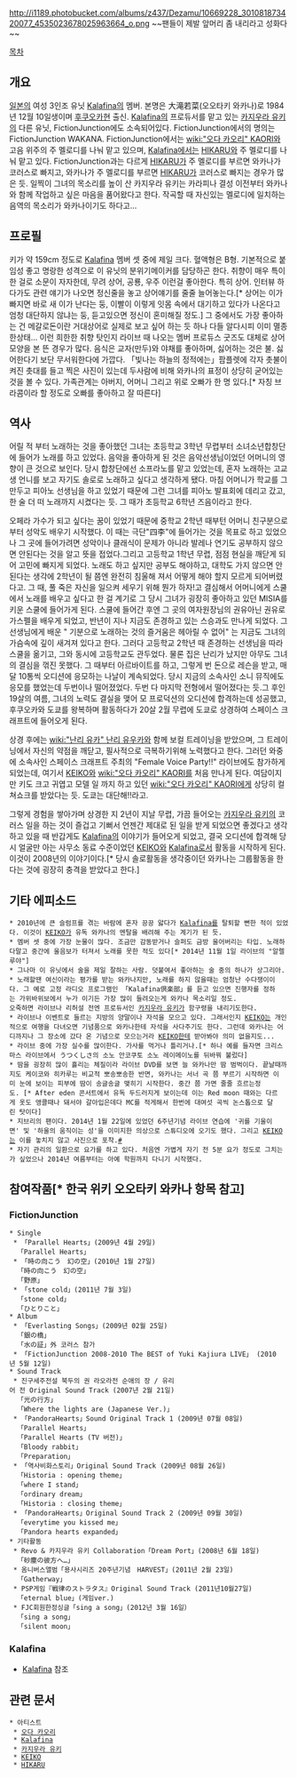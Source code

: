 http://i1189.photobucket.com/albums/z437/Dezamu/10669228_301081873420077_4535023678025963664_o.png
~~팬들이 제발 앞머리 좀 내리라고 성화다~~

[[목차]]

== 개요 ==
[[일본]]의 여성 3인조 유닛 [[Kalafina]]의 멤버. 본명은 大滝若菜(오오타키 와카나)로 1984년 12월 10일생이며 [[후쿠오카]]현 출신. [[Kalafina]]의 프로듀서를 맡고 있는 [[카지우라 유키]]의 다른 유닛, FictionJunction에도 소속되어있다. FictionJunction에서의 명의는 FictionJunction WAKANA. FictionJunction에서는 [[wiki:"오다 카오리" KAORI]]와 고음 위주의 주 멜로디를 나눠 맡고 있으며, [[Kalafina]]에서는 [[HIKARU]]와 주 멜로디를 나눠 맡고 있다. FictionJunction과는 다르게 [[HIKARU]]가 주 멜로디를 부르면 와카나가 코러스로 빠지고, 와카나가 주 멜로디를 부르면 [[HIKARU]]가 코러스로 빠지는 경우가 많은 듯. 일찍이 그녀의 목소리를 높이 산 카지우라 유키는 카라피나 결성 이전부터 와카나와 함께 작업하고 싶은 마음을 품어왔다고 한다. 작곡할 때 자신있는 멜로디에 일치하는 음역의 목소리가 와카나이기도 하다고...



== 프로필 ==
키가 약 159cm 정도로 [[Kalafina]] 멤버 셋 중에 제일 크다. 혈액형은 B형. 기본적으로 붙임성 좋고 명랑한 성격으로 이 유닛의 분위기메이커를 담당하곤 한다. 취향이 매우 특이한 걸로 소문이 자자한데, 무려 상어, 공룡, 우주 이런걸 좋아한다. 특히 상어. 인터뷰 하다가도 관련 얘기가 나오면 정신줄을 놓고 상어얘기를 줄줄 늘어놓는다.[* 상어는 이가 빠지면 바로 새 이가 난다는 둥, 이빨이 이렇게 잇몸 속에서 대기하고 있다가 나온다고 엄청 대단하지 않냐는 둥, 듣고있으면 정신이 혼미해질 정도.] 그 중에서도 가장 좋아하는 건 메갈로돈이란 거대상어로 실제로 보고 싶어 하는 듯 하나 다들 알다시피 이미 멸종한상태... 이런 희한한 취향 탓인지 라이브 때 나오는 멤버 프로듀스 굿즈도 대체로 상어 모양을 본 뜬 경우가 많다. 음식은 교자(만두)와 야채를 좋아하며, 싫어하는 것은 불. 싫어한다기 보단 무서워한다에 가깝다. 「빛나는 하늘의 정적에는」팜플렛에 각자 촛불이 켜진 촛대를 들고 찍은 사진이 있는데 두사람에 비해 와카나의 표정이 상당히 굳어있는 것을 볼 수 있다. 가족관계는 아버지, 어머니 그리고 위로 오빠가 한 명 있다.[* 자칭 브라콤이라 할 정도로 오빠를 좋아하고 잘 따른다]



== 역사 ==
어릴 적 부터 노래하는 것을 좋아했던 그녀는 초등학교 3학년 무렵부터 소녀소년합창단에 들어가 노래를 하고 있었다. 음악을 좋아하게 된 것은 음악선생님이었던 어머니의 영향이 큰 것으로 보인다. 당시 합창단에선 소프라노를 맡고 있었는데, 혼자 노래하는 고교생 언니를 보고 자기도 솔로로 노래하고 싶다고 생각하게 됐다. 마침 어머니가 학교를 그만두고 피아노 선생님을 하고 있었기 때문에 그런 그녀를 피아노 발표회에 데리고 갔고, 한 술 더 떠 노래까지 시켰다는 듯. 그 때가 초등학교 6학년 즈음이라고 한다. 

오페라 가수가 되고 싶다는 꿈이 있었기 때문에 중학교 2학년 때부턴 어머니 친구분으로 부터 성악도 배우기 시작했다. 이 때는 극단"四李"에 들어가는 것을 목표로 하고 있었으나 그 곳에 들어가려면 성악이나 클래식이 문제가 아니라 발레나 연기도 공부하지 않으면 안된다는 것을 알고 뜻을 접었다.그리고 고등학교 1학년 무렵, 점점 현실을 깨닫게 되어 고민에 빠지게 되었다. 노래도 하고 싶지만 공부도 해야하고, 대학도 가지 않으면 안된다는 생각에 2학년이 될 쯤엔 완전히 침울해 져서 어떻게 해야 할지 모르게 되어버렸다고. 그 때, 풀 죽은 자신을 일으켜 세우기 위해 뭔가 하자!고 결심해서 어머니에게 스쿨에서 노래를 배우고 싶다고 한 걸 계기로 그 당시 그녀가 굉장히 좋아하고 있던 MISIA를 키운 스쿨에 들어가게 된다. 스쿨에 들어간 후엔 그 곳의 여자원장님의 권유아닌 권유로 가스펠을 배우게 되었고, 반년이 지나 지금도 존경하고 있는 스승과도 만나게 되었다. 그 선생님에게 배운 " 기분으로 노래하는 것의 즐거움은 헤아릴 수 없어" 는 지금도 그녀의 가슴속에 깊이 새겨져 있다고 한다. 그러다 고등학교 2학년 때 존경하는 선생님을 따라 스쿨을 옮기고, 그와 동시에 고등학교도 관두었다. 물론 집은 난리가 났지만 아무도 그녀의 결심을 꺾진 못했다. 그 때부터 아르바이트를 하고, 그렇게 번 돈으로 레슨을 받고, 매달 10통씩 오디션에 응모하는 나날이 계속되었다. 당시 지금의 소속사인 소니 뮤직에도 응모를 했었는데 두번이나 떨어졌었다. 두번 다 마지막 전형에서 떨어졌다는 듯.그 후인 19살의 여름, 그녀의 노력도 결실을 맺어 모 프로덕션의 오디션에 합격하는데 성공했고, 후쿠오카와 도쿄를 왕복하며 활동하다가 20살 2월 무렵에 도쿄로 상경하여 스페이스 크래프트에 들어오게 된다. 

상경 후에는 [[wiki:"난리 유카" 난리 유우카]]와 함께 보컬 트레이닝을 받았으며, 그 트레이닝에서 자신의 약점을 깨닫고, 필사적으로 극복하기위해 노력했다고 한다. 그러던 와중에 소속사인 스페이스 크래프트 주최의 "Female Voice Party!!" 라이브에도 참가하게 되었는데, 여기서 [[KEIKO]]와 [[wiki:"오다 카오리" KAORI]]를 처음 만나게 된다. 여담이지만 키도 크고 귀엽고 모델 일 까지 하고 있던 [[wiki:"오다 카오리" KAORI]]에게 상당히 컬쳐쇼크를 받았다는 듯. 도쿄는 대단해!!라고. 

그렇게 경험을 쌓아가며 상경한 지 2년이 지날 무렵, 가끔 들어오는 [[카지우라 유키]]의 코러스 일을 하는 것이 즐겁고 기뻐서 언젠간 제대로 된 일을 받게 되었으면 좋겠다고 생각하고 있을 때 반갑게도 [[Kalafina]]의 이야기가 들어오게 되었고, 결국 오디션에 합격해 당시 얼굴만 아는 사무소 동료 수준이었던 [[KEIKO]]와 [[Kalafina]]로서 활동을 시작하게 된다. 이것이 2008년의 이야기이다.[* 당시 솔로활동을 생각중이던 와카나는 그룹활동을 한다는 것에 굉장히 충격을 받았다고 한다.]



== 기타 에피소드 ==
 * 2010년에 큰 슬럼프를 겪는 바람에 혼자 끙끙 앓다가 [[Kalafina]]를 탈퇴할 뻔한 적이 있었다. 이것이 [[KEIKO]]가 유독 와카나의 멘탈을 배려해 주는 계기가 된 듯.
 * 멤버 셋 중에 가장 눈물이 많다. 조금만 감동받거나 슬퍼도 금방 울어버리는 타입. 노래하다말고 중간에 울음보가 터져서 노래를 못한 적도 있다[* 2014년 11월 1일 라이브의 "알렐루야"]
 * 그나마 이 유닛에서 술을 제일 잘하는 사람. 덧붙여서 좋아하는 술 중의 하나가 상그리아.
 * 노래할땐 여신이라는 평가를 받는 와카나지만, 노래를 하지 않을때는 엄청난 수다쟁이이다. 그 예로 고정 라디오 프로그램인 「Kalafina倶楽部」를 듣고 있으면 진행자를 정하는 가위바위보에서 누가 이기든 가장 많이 들려오는게 와카나 목소리일 정도.
 오죽하면 라이브나 리허설 전엔 프로듀서인 [[카지우라 유키]]가 함구령을 내리기도한다.
 * 라이브나 이벤트로 들르는 지방의 양말이나 자석을 모으고 있다. 그래서인지 [[KEIKO]]는 개인적으로 여행을 다녀오면 기념품으로 와카나한테 자석을 사다주기도 한다. 그런데 와카나는 어디까지나 그 장소에 갔다 온 기념으로 모으는거라 [[KEIKO]]한테 받아봐야 의미 없을지도...
 * 라이브 중에 가장 실수를 많이한다. 가사를 먹거나 틀리거나.[* 하나 예를 들자면 크리스마스 라이브에서 うつくしさ의 소노 안코쿠토 소노 레이메이노를 뒤바꿔 불렀다]
 * 땀을 굉장히 많이 흘리는 체질이라 라이브 DVD를 보면 늘 와카나만 땀 범벅이다. 끝날때까지도 케이코와 히카루는 비교적 뽀송뽀송한 반면, 와카나는 서너 곡 쯤 부르기 시작하면 이미 눈에 보이는 피부에 땀이 송글송글 맺히기 시작한다. 중간 쯤 가면 줄줄 흐르는정도. [* After eden 콘서트에서 유독 두드러지게 보이는데 이는 Red moon 때와는 다르게 옷도 앵콜때나 돼서야 갈아입은데다 MC를 적게해서 한번에 대여섯 곡씩 논스톱으로 달린 탓이다]
 * 지브리의 팬이다. 2014년 1월 22일에 있었던 6주년기념 라이브 연습에 '귀를 기울이면' 및 '하울의 움직이는 성'을 이미지한 의상으로 스튜디오에 오기도 했다. 그리고 [[KEIKO]]는 이를 놓치지 않고 사진으로 포착.[http://blog.oricon.co.jp/kalafina/upload/detail/140120_01.JPG.html #]
 * 자기 관리의 일환으로 요가를 하고 있다. 처음엔 가볍게 자기 전 5분 요가 정도로 그치는가 싶었으나 2014년 여름부터는 아예 학원까지 다니기 시작했다.
== 참여작품[* 한국 위키 오오타키 와카나 항목 참고] ==
=== FictionJunction ===
 * Single
  * 「Parallel Hearts」(2009년 4월 29일)
   「Parallel Hearts」
  * 「時の向こう　幻の空」(2010년 1월 27일)
   「時の向こう　幻の空」
   「野原」
  * 「stone cold」(2011년 7월 3일)
   「stone cold」
   「ひとりこと」
 * Album
  * 「Everlasting Songs」(2009년 02월 25일)
   「銀の橋」
   「水の証」外 코러스 참가
  * 「FictionJunction 2008-2010 The BEST of Yuki Kajiura LIVE」 (2010년 5월 12일)
 * Sound Track
  * 진구세주전설 북두의 권 라오라전 순애의 장 / 유리어 전 Original Sound Track (2007년 2월 21일)
   「光の行方」
   「Where the lights are (Japanese Ver.)」
  * 「PandoraHearts」Sound Original Track 1 (2009년 07월 08일)
   「Parallel Hearts」
   「Parallel Hearts (TV 버전)」
   「Bloody rabbit」
   「Preparation」
  * 「역사비화스토리」Original Sound Track (2009년 08월 26일)
   「Historia : opening theme」
   「where I stand」
   「ordinary dream」
   「Historia : closing theme」 
  * 「PandoraHearts」Original Sound Track 2 (2009년 09월 30일)
   「everytime you kissed me」
   「Pandora hearts expanded」
 * 기타활동
  * Revo & 카지우라 유키 Collaboration「Dream Port」(2008년 6월 18일)
   「砂塵の彼方へ…」
  * 옴니버스앨범「용사시리즈 20주년기념　HARVEST」(2011년 2월 23일)
   「Gatherway」
  * PSP게임『戦律のストラタス』Original Sound Track (2011년10월27일)
   「eternal blue」(게임ver.)
  * FJC회원한정싱글「sing a song」(2012년 3월 16일）
   「sing a song」
   「silent moon」

=== Kalafina ===
* [[Kalafina]] 참조

== 관련 문서 ==
 * 아티스트
  * [[오다 카오리]]
  * [[Kalafina]]
  * [[카지우라 유키]] 
  * [[KEIKO]]
  * [[HIKARU]] 
